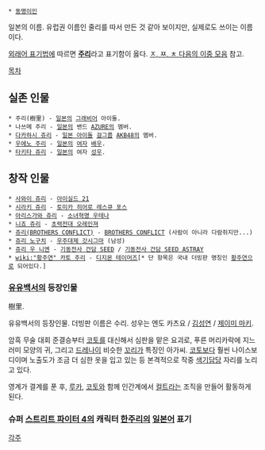  * [[동명이인]]

일본의 이름. 유럽권 이름인 줄리를 따서 만든 것 같아 보이지만, 실제로도 쓰이는 이름이다.

[[외래어 표기법]]에 따르면 '''[[주리]]'''라고 표기함이 옳다. [[ㅈ, ㅉ, ㅊ 다음의 이중 모음]] 참고.

[[목차]]
== 실존 인물 ==
 * 주리(樹里) - [[일본]]의 [[그래비어]] 아이돌.
 * 나쓰메 주리 - [[일본]]의 밴드 [[AZURE]]의 멤버.
 * [[다카하시 쥬리]] - [[일본 아이돌]] [[걸그룹]] [[AKB48]]의 멤버.
 * [[우에노 주리]] - [[일본]]의 [[여자]] [[배우]].
 * [[타키타 쥬리]] - [[일본]]의 여자 [[성우]].
== 창작 인물 ==
 * [[사와이 쥬리]] - [[아이실드 21]]
 * [[시라키 쥬리]] - [[토미카 히어로 레스큐 포스]]
 * [[아리스가와 쥬리]] - [[소녀혁명 우테나]]
 * [[니죠 쥬리]] - [[초력전대 오레인져]]
 * [[쥬리(BROTHERS CONFLICT)]] - [[BROTHERS CONFLICT]] (사람이 아니라 다람쥐지만...)
 * [[쥬리 노구치]] - [[우주대제 갓시그마]] (남성) 
 * [[쥬리 우 니엔]] - [[기동전사 건담 SEED]] / [[기동전사 건담 SEED ASTRAY]]
 * [[wiki:"황주연" 카토 주리]] - [[디지몬 테이머즈]][* 단 항목은 국내 더빙판 명칭인 [[황주연]]으로 되어있다.]
=== [[유유백서]]의 등장인물 ===
樹里.

유유백서의 등장인물. 더빙판 이름은 수리. 성우는 엔도 카츠요 / [[김성연(성우)|김성연]] / [[제이미 마키]].

암흑 무술 대회 준결승부터 [[코토]]를 대신해서 심판을 맡은 요괴로, 푸른 머리카락에 지느러미 모양의 귀, 그리고 [[드레나이]] 비슷한 [[꼬리]]가 특징인 아가씨. [[코토]]보다 훨씬 나이스보디이며 노출도가 조금 더 심한 옷을 입고 있는 등 본격적으로 작중 [[색기담당]] 자리를 노리고 있다.

영계가 결계를 푼 후, [[루카]], [[코토]]와 함께 인간계에서 [[컬트]]라는 조직을 만들어 활동하게 된다.

=== 슈퍼 [[스트리트 파이터 4]]의 캐릭터 [[한주리]]의 [[일본어]] 표기 ===

[[각주]]
